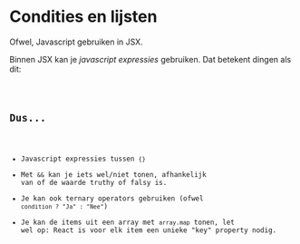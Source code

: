 

# Condities en lijsten

Ofwel, Javascript gebruiken in JSX.

Binnen JSX kan je <em>javascript expressies</em> gebruiken. Dat betekent dingen als dit:

<Code code={exampleCode} />

## Dus...

- Javascript expressies tussen `{}`
- Met `&&` kan je iets wel/niet tonen, afhankelijk van of de waarde truthy of falsy is.
- Je kan ook ternary operators gebruiken (ofwel `condition ? "Ja" : "Nee"`)
- Je kan de items uit een array met `array.map` tonen, let wel op: React is voor elk item een unieke "key" property nodig.
